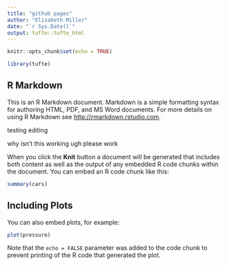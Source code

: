 ```yaml
---
title: "github pages"
author: "Elizabeth Miller"
date: "`r Sys.Date()`"
output: tufte::tufte_html
---
```


```r
knitr::opts_chunk$set(echo = TRUE)

library(tufte)
```

## R Markdown

This is an R Markdown document. Markdown is a simple formatting syntax for authoring HTML, PDF, and MS Word documents. For more details on using R Markdown see <http://rmarkdown.rstudio.com>.

testing editing

why isn't this working ugh please work 

When you click the **Knit** button a document will be generated that includes both content as well as the output of any embedded R code chunks within the document. You can embed an R code chunk like this:

```r
summary(cars)
```

## Including Plots

You can also embed plots, for example:

```r
plot(pressure)
```

Note that the `echo = FALSE` parameter was added to the code chunk to prevent printing of the R code that generated the plot.
